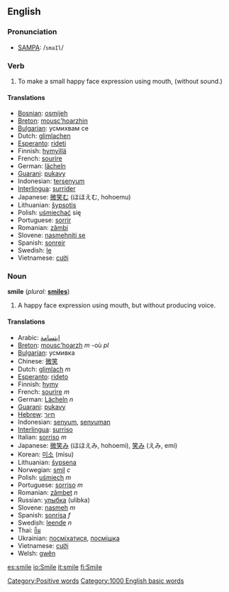 ==English==

===Pronunciation===
*[[w:SAMPA|SAMPA]]: /<tt>smaIl</tt>/

=== Verb ===
{{en-infl-reg-other-e|smil|e}}
# To make a small happy face expression using mouth, (without sound.)

==== Translations ====
*[[Bosnian]]: [[osmijeh]]
*[[Breton]]: [[mousc'hoarzhin]]
*[[Bulgarian]]: усмихвам се 
*Dutch: [[glimlachen]]
*[[Esperanto]]: [[rideti]]
*Finnish: [[hymyillä]]
*French: [[sourire]]
*German: [[lächeln]]
*[[Guarani]]: [[pukavy]]
*Indonesian: [[senyum|tersenyum]]
*[[Interlingua]]: [[surrider]]
*Japanese: [[微笑む]] (ほほえむ, hohoemu)
*Lithuanian: [[šypsotis]]
*Polish: [[uśmiechać]] się
*Portuguese: [[sorrir]]
*Romanian: [[zâmbi]]
*Slovene: [[nasmehniti se]]
*Spanish: [[sonreir]]
*Swedish: [[le#Swedish|le]]
*Vietnamese: [[cười]]

=== Noun ===
'''smile'''  (''plural:'' '''[[smiles]]''')
# A happy face expression using mouth, but without producing voice.

==== Translations ====
*Arabic: [[ابتسامة]]
*[[Breton]]: [[mousc'hoarzh]] ''m'' -où ''pl''
*[[Bulgarian]]: усмивка
*Chinese: [[微笑]]
*Dutch: [[glimlach]] ''m''
*[[Esperanto]]: [[rideto]]
*Finnish: [[hymy]]
*French: [[sourire]] ''m''
*German: [[Lächeln]] ''n''
*[[Guarani]]: [[pukavy]]
*[[Hebrew]]: [[חיוך]]
*Indonesian: [[senyum]], [[senyum|senyuman]]
*[[Interlingua]]: [[surriso]]
*Italian: [[sorriso]] ''m''
*Japanese: [[微笑み]] (ほほえみ, hohoemi), [[笑み]] (えみ, emi)
*Korean: [[미소]] (misu)
*Lithuanian: [[šypsena]]
*Norwegian: [[smil]] ''c''
*Polish: [[uśmiech]] ''m''
*Portuguese: [[sorriso]] ''m''
*Romanian: [[zâmbet]] ''n''
*Russian: [[улыбка]] (ulibka)
*Slovene: [[nasmeh]] ''m''
*Spanish: [[sonrisa]] ''f''
*Swedish: [[leende]] ''n''
*Thai: [[ยิ้ม]]
*Ukrainian: [[посміхатися]], [[посмішка]]
*Vietnamese: [[cười]]
*Welsh: [[gwên]]

[[Category:Positive words]]
[[Category:1000 English basic words]]

[[es:smile]]
[[io:Smile]]
[[it:smile]]
[[fi:Smile]]